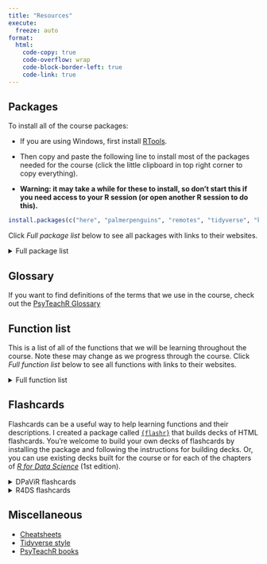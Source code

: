 ```yaml
---
title: "Resources"
execute:
  freeze: auto
format:
  html:
    code-copy: true
    code-overflow: wrap
    code-block-border-left: true
    code-link: true
---
```


## Packages

To install all of the course packages:

* If you are using Windows, first install [RTools](https://cloud.r-project.org/bin/windows/Rtools/rtools44/rtools.html){target="_blank"}.

* Then copy and paste the following line to install most of the packages needed for the course (click the little clipboard in top right corner to copy everything).

* **Warning: it may take a while for these to install, so don’t start this if you need access to your R session (or open another R session to do this).**

```r
install.packages(c("here", "palmerpenguins", "remotes", "tidyverse", "knitr", "rmarkdown", "papaja", "tinytex", "dataReporter", "qualtRics", "readxl", "nycflights13", "ggthemes", "patchwork", "gt"))
```

Click _Full package list_ below to see all packages with links to their websites.

<details>

<summary>Full package list</summary>

### Getting started
* [`{here}`](https://here.r-lib.org/){target="_blank"}
* [`{palmerpenguins}`](https://allisonhorst.github.io/palmerpenguins/){target="_blank"}
* [`{remotes}`](https://remotes.r-lib.org/){target="_blank"}
* [`{tidyverse}`](https://www.tidyverse.org/){target="_blank"}

### Literate programming
* [`{knitr}`](https://yihui.org/knitr/){target="_blank"}
* [`{rmarkdown}`](https://rmarkdown.rstudio.com/docs/){target="_blank"}
* [`{papaja}`](https://github.com/crsh/papaja){target="_blank"}
* [`{tinytex}`](https://yihui.org/tinytex/){target="_blank"}

### Data import/validation
* [`{dataReporter}`](https://github.com/ekstroem/dataReporter){target="_blank"}
* [`{qualtRics}`](https://docs.ropensci.org/qualtRics/){target="_blank"}
* [`{readxl}`](https://readxl.tidyverse.org/){target="_blank"}

### Data processing
* [`{nycflights13}`](https://github.com/tidyverse/nycflights13){target="_blank"}

### Plotting and tables
* [`{ggthemes}`](https://github.com/jrnold/ggthemes){target="_blank"}
* [`{patchwork}`](https://patchwork.data-imaginist.com/){target="_blank"}
* [`{gt}`](https://gt.rstudio.com/){target="_blank"}

</details>


## Glossary

If you want to find definitions of the terms that we use in the course, check out the [PsyTeachR Glossary](https://psyteachr.github.io/glossary/index.html){target="_blank"}

## Function list

This is a list of all of the functions that we will be learning throughout the course. Note these may change as we progress through the course. Click _Full function list_ below to see all functions with links to their websites.

<details>

<summary>Full function list</summary>

### Packages

- [`install.packages()`](https://rdrr.io/r/utils/install.packages.html){target="_blank"}: install R packages
- [`library()`](https://rdrr.io/r/base/library.html){target="_blank"}: load R packages
- [`::`](https://rdrr.io/r/base/ns-dblcolon.html){target="_blank"} export variable from package for use

### Data types

- `>`, `>=`, `<`, `<=`, `==`, `!=`, `%in%`: logical operators that output `TRUE` or `FALSE`
- [`typeof()`](https://rdrr.io/r/base/typeof.html){target="_blank"}, [`class()`](https://rdrr.io/r/base/class.html){target="_blank"}, [`str()`](https://rdrr.io/r/utils/str.html){target="_blank"}: outputs object type, class, and structure
- [`is.numeric()`](https://rdrr.io/r/base/numeric.html){target="_blank"}, [`is.character()`](https://rdrr.io/r/base/character.html){target="_blank"}, [`is.factor()`](https://rdrr.io/r/base/factor.html){target="_blank"}: checks whether object is numeric, character, factor
- [`as.numeric()`](https://rdrr.io/r/base/numeric.html){target="_blank"}, [`as.character()`](https://rdrr.io/r/base/character.html){target="_blank"}, [`as.factor()`](https://rdrr.io/r/base/factor.html){target="_blank"}: coerces (converts) object to numeric, character, factor
- [`is.na()`](https://rdrr.io/r/base/NA.html){target="_blank"}: checks whether object is `NA` and outputs logical

### Data structures

- [`[]`](https://rdrr.io/r/base/Extract.html){target="_blank"}: index elements in vector, matrix, data frame, tibble
- [`$`](https://rdrr.io/r/base/Extract.html){target="_blank"}: index column by name in data frame, tibble, list
- [`:`](https://rdrr.io/r/base/Colon.html){target="_blank"}, [`seq()`](https://rdrr.io/r/base/seq.html){target="_blank"},  [`rep()`](https://rdrr.io/r/base/rep.html){target="_blank"}: creates sequences and repetitions of numbers
- [`length()`](https://rdrr.io/r/base/length.html){target="_blank"}: outputs length of vector
- [`dim()`](https://rdrr.io/r/base/dim.html){target="_blank"}, [`nrow()`](https://rdrr.io/r/base/nrow.html){target="_blank"}, [`ncol()`](https://rdrr.io/r/base/nrow.html){target="_blank"}: outputs dimensions, number of rows, number of columns of matrices, data frames, tibbles
- [`colnames()`](https://rdrr.io/r/base/colnames.html){target="_blank"}: outputs (and can assign) column names
- [`head()`](https://rdrr.io/r/utils/head.html){target="_blank"}, [`tail()`](https://rdrr.io/r/utils/head.html){target="_blank"}, [`dplyr::glimpse()`](https://pillar.r-lib.org/reference/glimpse.html){target="_blank"}: outputs compressed views of data frames, tibbles
- [`c()`](https://rdrr.io/r/base/c.html){target="_blank"}, [`list()`](https://rdrr.io/r/base/list.html){target="_blank"}, [`data.frame()`](https://rdrr.io/r/base/data.frame.html){target="_blank"}, [`tibble::tibble()`](https://tibble.tidyverse.org/reference/tibble.html){target="_blank"}: creates vectors, matrices, data frames, tibbles

### Importing data

- [`here::here()`](https://here.r-lib.org//reference/here.html){target="_blank"}: starts path at project directory
- [`read.csv()`](https://rdrr.io/r/utils/read.table.html){target="_blank"}, [`write.csv()`](https://rdrr.io/r/utils/write.table.html){target="_blank"}, [`readr::read_csv()`](https://readr.tidyverse.org/reference/read_delim.html){target="_blank"}, [`readr::write_csv()`](https://readr.tidyverse.org/reference/write_delim.html){target="_blank"}: imports and writes CSV files
- [`readxl::read_excel()`](https://readxl.tidyverse.org/reference/read_excel.html){target="_blank"}: imports Excel files

### Validating data
- `range()`, `min()`, `max()`: finds range, minimum, and maximum of vector
- `unique()`: returns vector of unique (not duplicated) elements
- `duplicated()`: returns logical vector of duplicated elements
- `which()`: returns indices of which elements of a logical vector are `TRUE`
- `summary()`: when applied to day, gives summary statistics
- [`skimr::skim()`](https://docs.ropensci.org/skimr/reference/skim.html){target="_blank"}: outputs overview of data
- [`dataReporter::makeCodebook()`](https://rdrr.io/pkg/dataReporter/man/makeCodebook.html){target="_blank"}: creates codebook of data

### Cleaning columns

- [`dplyr::select()`](https://dplyr.tidyverse.org/reference/select.html){target="_blank"}: selects subset of columns from data frame, tibble
- [`dplyr::everything()`](https://tidyselect.r-lib.org/reference/everything.html){target="_blank"}, [`dplyr::contains()`](https://tidyselect.r-lib.org/reference/starts_with.html){target="_blank"}, [`dplyr::starts_with()`](https://tidyselect.r-lib.org/reference/starts_with.html){target="_blank"}, `dplyr::ends_with()`: helper functions for `select()`
- [`dplyr::relocate()`](https://dplyr.tidyverse.org/reference/relocate.html){target="_blank"}, [`dplyr::rename()`](https://dplyr.tidyverse.org/reference/rename.html){target="_blank"}: moves and renames columns in data frame, tibble
- [`dplyr::mutate()`](https://dplyr.tidyverse.org/reference/mutate.html){target="_blank"}, [`dplyr::transmute()`](https://dplyr.tidyverse.org/reference/mutate.html){target="_blank"}: applies function to change existing column or create new column
- [`dplyr::across()`](https://dplyr.tidyverse.org/reference/across.html){target="_blank"}: applies function across multiple columns inside `mutate()`
- [`dplyr::rowwise()`](https://dplyr.tidyverse.org/reference/rowwise.html){target="_blank"}: applies function to each row
- [`%>%`](https://magrittr.tidyverse.org/reference/pipe.html){target="_blank"}: pipe operator that transfers output to the next command
- [`dplyr::pull()`](https://dplyr.tidyverse.org/reference/pull.html){target="_blank"}: creates a vector from a data frame/tibble column

### Wrangling rows

- [`dplyr::filter()`](https://dplyr.tidyverse.org/reference/filter.html){target="_blank"}: filters subset of rows from data frame, tibble
- `dplyr::if_any()`: apply function to columns and return TRUE if any values are TRUE
- `tidyr::drop_na()`: drop rows containing missing values
- [`dplyr::arrange()`](https://dplyr.tidyverse.org/reference/arrange.html){target="_blank"}, [`dplyr::desc()`](https://dplyr.tidyverse.org/reference/desc.html){target="_blank"}: sorts rows by column variable, in descending order
- [`dplyr::group_by()`](https://dplyr.tidyverse.org/reference/group_by.html){target="_blank"}: groups data by column levels
- [`dplyr::summarise()`](https://dplyr.tidyverse.org/reference/summarise.html){target="_blank"}: applies function over whole column or group

### Tidy data

- [`tidyr::pivot_longer()`](https://tidyr.tidyverse.org/reference/pivot_longer.html){target="_blank"}, [`tidyr::pivot_wider()`](https://tidyr.tidyverse.org/reference/pivot_wider.html){target="_blank"}: reshapes data to be longer or wider
- [`tidyr::separate()`](https://tidyr.tidyverse.org/reference/separate.html){target="_blank"}, [`tidyr::unite()`](https://tidyr.tidyverse.org/reference/unite.html){target="_blank"}: separates or combines column data with separator
- [`dplyr::coalesce()`](https://dplyr.tidyverse.org/reference/coalesce.html){target="_blank"}: find the first non-missing element
- [`tidyr::complete()`](https://tidyr.tidyverse.org/reference/complete.html){target="_blank"}, [`tidyr::expand()`](https://tidyr.tidyverse.org/reference/expand.html){target="_blank"}, [`tidyr::nesting()`](https://tidyr.tidyverse.org/reference/expand.html){target="_blank"}: finds all unique combinations of levels

### Merging data

- [`dplyr::inner_join()`](https://dplyr.tidyverse.org/reference/mutate-joins.html){target="_blank"}, [`dplyr::left_join()`](https://dplyr.tidyverse.org/reference/mutate-joins.html){target="_blank"}, [`dplyr::right_join()`](https://dplyr.tidyverse.org/reference/mutate-joins.html){target="_blank"}{target="_blank"}, [`dplyr::full_join()`](https://dplyr.tidyverse.org/reference/mutate-joins.html){target="_blank"}: mutating joins that merge data frames
- [`dplyr::semi_join()`](https://dplyr.tidyverse.org/reference/filter-joins.html){target="_blank"}, [`dplyr::anti_join()`](https://dplyr.tidyverse.org/reference/filter-joins.html){target="_blank"}: filtering joins that filter data frame based on another data frame
- [`dplyr::join_by()`](https://dplyr.tidyverse.org/reference/join_by.html){target="_blank"}: join data frames with different names for key columns (**requires `{dplyer}` v. 1.1.0 or higher**)
- [`tibble::add_row()`](https://tibble.tidyverse.org/reference/add_row.html){target="_blank"}: manually add rows of data
- [`dplyr::bind_rows()`](https://dplyr.tidyverse.org/reference/bind.html){target="_blank"}, [`dplyr::bind_cols()`](https://dplyr.tidyverse.org/reference/bind.html){target="_blank"}: binds rows or columns to data frame
- [`dplyr::intersect()`](https://dplyr.tidyverse.org/reference/setops.html){target="_blank"}, [`dplyr::setdiff()`](https://dplyr.tidyverse.org/reference/setops.html){target="_blank"}, [`dplyr::union()`](https://dplyr.tidyverse.org/reference/setops.html){target="_blank"}, [`dplyr::union_all()`](https://dplyr.tidyverse.org/reference/setops.html){target="_blank"}: set operations to find overlap, differences, and combinations of data sets

### Numbers

- [`dplyr::count()`](https://dplyr.tidyverse.org/reference/count.html){target="_blank"}, [`dplyr::n()`](https://dplyr.tidyverse.org/reference/context.html){target="_blank"}, [`dplyr::n_distinct()`](https://dplyr.tidyverse.org/reference/n_distinct.html){target="_blank"}: count instances of group levels
- [`round()`](https://rdrr.io/r/base/Round.html){target="_blank"}: round digits
- [`format()`](https://rdrr.io/r/base/format.html){target="_blank"}: format numbers
- [`cut()`](https://rdrr.io/r/base/cut.html){target="_blank"}: bin numbers into ranges

### Strings

- [`stringr::str_length()`](https://stringr.tidyverse.org/reference/str_length.html){target="_blank"}: finds the number of characters in a string
- [`stringr::str_sub()`](https://stringr.tidyverse.org/reference/str_sub.html){target="_blank"}: extracts parts of strings based on character position
- [`stringr::str_to_lower()`](https://stringr.tidyverse.org/reference/case.html){target="_blank"}, [`stringr::str_to_upper()`](https://stringr.tidyverse.org/reference/case.html){target="_blank"}: converts all letters to lowercase or uppercase
- [`stringr::str_to_title()`](https://stringr.tidyverse.org/reference/case.html){target="_blank"}, [`stringr::str_to_sentence()`](https://stringr.tidyverse.org/reference/case.html){target="_blank"}: converts strings to title or sentence case
- [`stringr::str_c()`](https://stringr.tidyverse.org/reference/str_c.html){target="_blank"}: combine character vectors into single string
- [`stringr::str_glue()`](https://stringr.tidyverse.org/reference/str_glue.html){target="_blank"}: combines strings with R output
- [`paste()`](https://rdrr.io/r/base/paste.html){target="_blank"}, [`paste0()`](https://rdrr.io/r/base/paste.html){target="_blank"}: combines strings with R output
- [`stringr::str_detect()`](https://stringr.tidyverse.org/reference/str_detect.html){target="_blank"}, [`stringr::str_subset()`](https://stringr.tidyverse.org/reference/str_subset.html){target="_blank"}, [`stringr::str_extract()`](https://stringr.tidyverse.org/reference/str_extract.html){target="_blank"}: detects, subsets, and extracts strings
- [`stringr::str_replace()`](https://stringr.tidyverse.org/reference/str_replace.html){target="_blank"}, [`stringr::str_replace_all()`](https://stringr.tidyverse.org/reference/str_replace.html){target="_blank"}: replaces patterns with strings
- [`stringr::str_split()`](https://stringr.tidyverse.org/reference/str_split.html){target="_blank"}: splits strings based on separators

### Factors

- [`levels()`](https://rdrr.io/r/base/levels.html){target="_blank"}: prints factor levels
- [`forcats::fct_inorder()`](https://forcats.tidyverse.org/reference/fct_inorder.html){target="_blank"}, [`forcats::fct_rev()`](https://forcats.tidyverse.org/reference/fct_rev.html){target="_blank"}: orders levels by order in data or in reverse of current order
- [`forcats::fct_relevel()`](https://forcats.tidyverse.org/reference/fct_relevel.html){target="_blank"}: manually reorders levels
- [`forcats::fct_reorder()`](https://forcats.tidyverse.org/reference/fct_reorder.html){target="_blank"}: orders levels based on another variable
- [`forcats::fct_recode()`](https://forcats.tidyverse.org/reference/fct_recode.html){target="_blank"}: recodes level with new value
- [`forcats::fct_collapse()`](https://forcats.tidyverse.org/reference/fct_collapse.html){target="_blank"}: recodes multiple levels into single new value
- [`forcats::fct_lump_n()`](https://forcats.tidyverse.org/reference/fct_lump.html){target="_blank"}, [`forcats::fct_lump_prop()`](https://forcats.tidyverse.org/reference/fct_lump.html){target="_blank"},[`forcats::fct_lump_min()`](https://forcats.tidyverse.org/reference/fct_lump.html){target="_blank"}: lumps infrequent levels into level "Other"

### Dates and times

- [`lubridate::today()`](https://lubridate.tidyverse.org/reference/now.html){target="_blank"}, [`lubridate::now()`](https://lubridate.tidyverse.org/reference/now.html){target="_blank"}: print today's date or time
- [`lubridate::as_date()`](https://lubridate.tidyverse.org/reference/as_date.html){target="_blank"}, [`lubridate::as_datetime()`](https://lubridate.tidyverse.org/reference/as_date.html){target="_blank"}: create date or date-time object
- [`lubridate::mdy()`](https://lubridate.tidyverse.org/reference/ymd.html){target="_blank"}, [`lubridate::dmy()`](https://lubridate.tidyverse.org/reference/ymd.html){target="_blank"}, [`lubridate::ymd()`](https://lubridate.tidyverse.org/reference/ymd.html){target="_blank"}: convert various date formats to YYYY-MM-DD
- [`lubridate::hms()`](https://lubridate.tidyverse.org/reference/hms.html){target="_blank"}, [`lubridate::hm()`](https://lubridate.tidyverse.org/reference/hms.html){target="_blank"}: convert times to HH:MM:SS
- [`lubridate::mdy_hm()`](https://lubridate.tidyverse.org/reference/ymd_hms.html){target="_blank"}, [`lubridate::mdy_hms()`](https://lubridate.tidyverse.org/reference/ymd_hms.html){target="_blank"}: converts various date-time formats to YYYY-MM-DD HH:MM:SS
- [`lubridate::year()`](https://lubridate.tidyverse.org/reference/year.html){target="_blank"}, [`lubridate::month()`](https://lubridate.tidyverse.org/reference/month.html){target="_blank"}, [`lubridate::day()`](https://lubridate.tidyverse.org/reference/day.html){target="_blank"}, [`lubridate::wday()`](https://lubridate.tidyverse.org/reference/day.html){target="_blank"}: extracts year, month, day, or weekday from date
- [`lubridate::hour()`](https://lubridate.tidyverse.org/reference/hour.html){target="_blank"}, [`lubridate::minute()`](https://lubridate.tidyverse.org/reference/minute.html){target="_blank"}, [`lubridate::second()`](https://lubridate.tidyverse.org/reference/second.html){target="_blank"}: extracts hour, minute, second from date

### Iteration

- [`for()`](https://rdrr.io/r/base/Control.html){target="_blank"}: create for loops
- [`purrr::map()`](https://purrr.tidyverse.org/reference/map.html){target="_blank"}, [`purrr::map_dbl()`](https://purrr.tidyverse.org/reference/map.html){target="_blank"}, [`purrr::map_chr()`](https://purrr.tidyverse.org/reference/map.html){target="_blank"}, [`purrr::map_df()`](https://purrr.tidyverse.org/reference/map_dfr.html){target="_blank"}: map functions to vector, data frame, or list and return list, numeric vector, character vector, or data frame
- [`split()`](https://rdrr.io/r/base/split.html){target="_blank"}: divide data frame into groups in a list
- [`dir()`](https://rdrr.io/r/base/list.files.html){target="_blank"}: return files in a directory


### Grammar of graphics

- [`ggplot2::ggplot()`](https://ggplot2.tidyverse.org/reference/ggplot.html){target="_blank"}: creates a ggplot
- [`+`](https://ggplot2.tidyverse.org/reference/gg-add.html){target="_blank"}: pipe operator for ggplots
- [`ggplot2::aes()`](https://ggplot2.tidyverse.org/reference/aes.html){target="_blank"}: defines aesthetic properties of plot
- `alpha`, `color`, `fill`, `linesize`, `linetype`, `shape`, `size` arguments: properties for geometric objects
- [`ggplot2::theme()`](https://ggplot2.tidyverse.org/reference/theme.html){target="_blank"}: Modify components of a theme
- [`ggplot2::ggsave()`](https://ggplot2.tidyverse.org/reference/ggsave.html){target="_blank"}: saves ggplot to file

### Color

- [`ggplot2::scale_color_brewer()`](https://ggplot2.tidyverse.org/reference/scale_brewer.html){target="_blank"}, [`ggplot2::scale_fill_brewer()`](https://ggplot2.tidyverse.org/reference/scale_brewer.html){target="_blank"}: uses existing qualitative colors scales for color and fill
- [`ggplot2::scale_color_manual()`](https://ggplot2.tidyverse.org/reference/scale_manual.html){target="_blank"}, [`ggplot2::scale_fill_manual()`](https://ggplot2.tidyverse.org/reference/scale_manual.html){target="_blank"}: sets manual colors for color and fill
- [`ggplot2::scale_color_gradient()`](https://ggplot2.tidyverse.org/reference/scale_gradient.html){target="_blank"}, [`ggplot2::scale_fill_gradient()`](https://ggplot2.tidyverse.org/reference/scale_gradient.html){target="_blank"}: sets sequential color gradient for color and fill
- [`ggplot2::scale_color_distiller()`](https://ggplot2.tidyverse.org/reference/scale_brewer.html){target="_blank"}, [`ggplot2::scale_fill_distiller()`](https://ggplot2.tidyverse.org/reference/scale_brewer.html){target="_blank"}: sets diverging color scale for color and fill

### Visualizing distributions

- [`ggplot2::geom_histogram()`](https://ggplot2.tidyverse.org/reference/geom_histogram.html){target="_blank"}: plots histograms
- [`ggplot2::geom_freqpoly()`](https://ggplot2.tidyverse.org/reference/geom_histogram.html){target="_blank"}: plots frequency polygons
- [`ggplot2::geom_density()`](https://ggplot2.tidyverse.org/reference/geom_density.html){target="_blank"}: plots density plot
- [`ggplot2::geom_boxplot()`](https://ggplot2.tidyverse.org/reference/geom_boxplot.html){target="_blank"}: plots boxplot
- [`ggplot2::geom_violin()`](https://ggplot2.tidyverse.org/reference/geom_violin.html){target="_blank"}: plots violin plot
- [`ggplot2::stat_summary()`](https://ggplot2.tidyverse.org/reference/stat_summary.html){target="_blank"}: plots summaries of data (e.g., means $\pm$ standard error)

### Visualizing amounts and proportions

- [`dplyr::count()`](https://dplyr.tidyverse.org/reference/count.html){target="_blank"}: calculates counts of data by variables
- [`ggplot2::geom_bar()`](https://ggplot2.tidyverse.org/reference/geom_bar.html){target="_blank"}: plots bar plot with raw data
- [`ggplot2::geom_col()`](https://ggplot2.tidyverse.org/reference/geom_bar.html){target="_blank"}: plots bar plot with counts
- `position` argument: controls whether data are stacked, dodged, jittered, nudged
- [`ggplot2::geom_point()`](https://ggplot2.tidyverse.org/reference/geom_point.html){target="_blank"}: plots scatterplots
- [`ggplot2::coord_flip()`](https://ggplot2.tidyverse.org/reference/coord_flip.html){target="_blank"}: flips x and y coordinates

### Visualizing x-y data

- [`ggplot2::geom_abline()`](https://ggplot2.tidyverse.org/reference/geom_abline.html){target="_blank"}: plots line with slope and intercept
- [`pairs()`](https://rdrr.io/r/graphics/pairs.html){target="_blank"}: plots correlation plots
- [`GGally::ggpairs()`](https://ggobi.github.io/ggally/reference/ggpairs.html){target="_blank"}: plots correlation plots
- [`ggplot2::geom_tile()`](https://ggplot2.tidyverse.org/reference/geom_tile.html){target="_blank"}: plots tile plot
- [`ggcorrplot::ggcorrplot()`](https://rdrr.io/pkg/ggcorrplot/man/ggcorrplot.html){target="_blank"}: plots correlation heatmaps
- [`ggplot2::geom_line()`](https://ggplot2.tidyverse.org/reference/geom_path.html){target="_blank"}: plots line plot
- [`ggplot2::geom_area()`](https://ggplot2.tidyverse.org/reference/geom_ribbon.html){target="_blank"}: plots area under curve or line plot
- [`ggplot2::geom_count()`](https://ggplot2.tidyverse.org/reference/geom_count.html){target="_blank"}: plots overlapping points as size
- [`ggplot2::geom_smooth()`](https://ggplot2.tidyverse.org/reference/geom_smooth.html){target="_blank"}: plots fitted lines and curves
- [`ggplot2::geom_rug()`](https://ggplot2.tidyverse.org/reference/geom_rug.html){target="_blank"}: plots rug plot
- [`ggplot2::geom_pointrange()`](https://ggplot2.tidyverse.org/reference/geom_linerange.html){target="_blank"}: plots point and error bar
- [`ggplot2::geom_jitter()`](https://ggplot2.tidyverse.org/reference/geom_jitter.html){target="_blank"}: plots jittered points
- `ggbeeswarm::geom_beeswarm()`: plots beeswarm plots
- `gghalves::geom_half_violin()`, `gghalves::geom_half_dotplot()`: plots raincloud plots


### Finessing plots

- [`ggplot2::geom_jitter()`](https://ggplot2.tidyverse.org/reference/geom_jitter.html){target="_blank"}: plots jittered scatterplot
- [`ggbeeswarm::geom_beeswarm()`](https://rdrr.io/pkg/ggbeeswarm/man/geom_beeswarm.html){target="_blank"}: plots beeswarm plot
- [`ggplot2::scale_x_discrete()`](https://ggplot2.tidyverse.org/reference/scale_discrete.html){target="_blank"}, [`ggplot2::scale_y_discrete()`](https://ggplot2.tidyverse.org/reference/scale_discrete.html){target="_blank"}: adjusts discrete scale properties (e.g., limits, ticks)
- [`ggplot2::scale_x_continuous()`](https://ggplot2.tidyverse.org/reference/scale_continuous.html){target="_blank"}, [`ggplot2::scale_y_continuous()`](https://ggplot2.tidyverse.org/reference/scale_continuous.html){target="_blank"}: adjusts continuous scale properties (e.g., limits, ticks)
- [`ggplot2::lims()`](https://ggplot2.tidyverse.org/reference/lims.html){target="_blank"}, [`ggplot2::xlim()`](https://ggplot2.tidyverse.org/reference/lims.html){target="_blank"}, [`ggplot2::ylim()`](https://ggplot2.tidyverse.org/reference/lims.html){target="_blank"}: adjusts axis limits
- [`ggplot2::facet_wrap()`](https://ggplot2.tidyverse.org/reference/facet_wrap.html){target="_blank"}, [`ggplot2::facet_grid()`](https://ggplot2.tidyverse.org/reference/facet_grid.html){target="_blank"}: creates facets based on discrete variables

### Adorning plots

- [`ggplot2::labs()`](https://ggplot2.tidyverse.org/reference/labs.html){target="_blank"}, [`ggplot2::xlab()`](https://ggplot2.tidyverse.org/reference/labs.html){target="_blank"}, [`ggplot2::ylab()`](https://ggplot2.tidyverse.org/reference/labs.html){target="_blank"}: replaces axis labels
- [`ggplot2::annotate()`](https://ggplot2.tidyverse.org/reference/annotate.html){target="_blank"}: annotates plot with text, segments, rectangles, etc.
- [`ggplot2::geom_text()`](https://ggplot2.tidyverse.org/reference/geom_text.html){target="_blank"}: plots text as aesthetic property
- [`ggplot2::geom_hline()`](https://ggplot2.tidyverse.org/reference/geom_abline.html){target="_blank"}, [`ggplot2::geom_vline()`](https://ggplot2.tidyverse.org/reference/geom_abline.html){target="_blank"}: plots horizontal and vertical reference lines
- [`ggplot2::stat_ellipse()`](https://ggplot2.tidyverse.org/reference/stat_ellipse.html){target="_blank"}: plots ellipse around data

### Tables

- [`knitr::kable()`](https://rdrr.io/pkg/knitr/man/kable.html){target="_blank"}: creates table from data frame
- [`kableExtra::kable_styling()`](https://rdrr.io/pkg/kableExtra/man/kable_styling.html){target="_blank"}: styles table
- [`kableExtra::pack_rows()`](https://rdrr.io/pkg/kableExtra/man/group_rows.html){target="_blank"}, [`kableExtra::add_header_above()`](https://rdrr.io/pkg/kableExtra/man/add_header_above.html){target="_blank"}: adds grouping variables to rows or columns
- [`kableExtra::footnote()`](https://rdrr.io/pkg/kableExtra/man/footnote.html){target="_blank"}: adds table note
- [`kableExtra::landscape()`](https://rdrr.io/pkg/kableExtra/man/landscape.html){target="_blank"}: rotates table to landscape orientation
- [`papaja::apa_table()`](https://rdrr.io/pkg/papaja/man/apa_table.html){target="_blank"}: formats data frame to APA style table
- [`papaja::apa_print()`](https://rdrr.io/pkg/papaja/man/apa_print.html){target="_blank"}: formats statistics to APA style

</details>

## Flashcards

Flashcards can be a useful way to help learning functions and their descriptions. I created a package called [`{flashr}`](https://jeffreyrstevens.github.io/flashr/){target="_blank"} that builds decks of HTML flashcards. You're welcome to build your own decks of flashcards by installing the package and following the instructions for building decks. Or, you can use existing decks built for the course or for each of the chapters of [_R for Data Science_](https://r4ds.hadley.nz/){target="_blank"} (1st edition).

<details>

<summary>DPaViR flashcards</summary>

- Introduction ([terms first](decks/01_introduction.html){target="_blank"}) ([definitions first](decks/01_introductionb.html){target="_blank"})
- Coding and workflows ([terms first](decks/03_coding.html){target="_blank"}) ([definitions first](decks/03_codingb.html){target="_blank"})
- Data types ([terms first](decks/06_datatypes.html){target="_blank"}) ([definitions first](decks/06_datatypesb.html){target="_blank"})
- Data structures ([terms first](decks/07_datastructures.html){target="_blank"}) ([definitions first](decks/07_datastructuresb.html){target="_blank"})
- Importing data ([terms first](decks/08_importing.html){target="_blank"}) ([definitions first](decks/08_importingb.html){target="_blank"})
- Validating data ([terms first](decks/09_validating.html){target="_blank"}) ([definitions first](decks/09_validatingb.html){target="_blank"})
- Cleaning columns ([terms first](decks/10_cleaning_columns.html){target="_blank"}) ([definitions first](decks/10_cleaning_columnsb.html){target="_blank"})
- Wrangling rows ([terms first](decks/13_wrangling_rows.html){target="_blank"}) ([definitions first](decks/13_wrangling_rowsb.html){target="_blank"})
- Tidy data ([terms first](decks/15_tidy_data.html){target="_blank"}) ([definitions first](decks/15_tidy_datab.html){target="_blank"})
- Merging data ([terms first](decks/17_merging_data.html){target="_blank"}) ([definitions first](decks/17_merging_datab.html){target="_blank"})
- Numbers ([terms first](decks/19_numbers.html){target="_blank"}) ([definitions first](decks/19_numbersb.html){target="_blank"})
- Strings ([terms first](decks/20_strings.html){target="_blank"}) ([definitions first](decks/20_stringsb.html){target="_blank"})
- Factors ([terms first](decks/22_factors.html){target="_blank"}) ([definitions first](decks/22_factorsb.html){target="_blank"})
- Dates and times ([terms first](decks/23_dates.html){target="_blank"}) ([definitions first](decks/23_datesb.html){target="_blank"})
- Iteration ([terms first](decks/25_iteration.html){target="_blank"}) ([definitions first](decks/25_iterationb.html){target="_blank"})
<!-- - ([terms first](decks/.html){target="_blank"}) ([definitions first](decks/b.html){target="_blank"})-->
<!-- - ([terms first](decks/.html){target="_blank"}) ([definitions first](decks/b.html){target="_blank"})-->

</details>



<details>

<summary>R4DS flashcards</summary>

-   <a href = "https://jeffreyrstevens.github.io/flashr_decks/decks/r4ds1.html" target="_blank">Ch. 1 Introduction</a>
-   <a href = "https://jeffreyrstevens.github.io/flashr_decks/decks/r4ds3.html" target="_blank">Ch. 3 Data visualization</a>
-   <a href = "https://jeffreyrstevens.github.io/flashr_decks/decks/r4ds5.html" target="_blank">Ch. 5 Data transformation</a>
-   <a href = "https://jeffreyrstevens.github.io/flashr_decks/decks/r4ds7.html" target="_blank">Ch. 7 Exploratory data analysis</a>
-   <a href = "https://jeffreyrstevens.github.io/flashr_decks/decks/r4ds8.html" target="_blank">Ch. 8 Workflow: projects</a>
-   <a href = "https://jeffreyrstevens.github.io/flashr_decks/decks/r4ds10.html" target="_blank">Ch. 10 Tibbles</a>
-   <a href = "https://jeffreyrstevens.github.io/flashr_decks/decks/r4ds11.html" target="_blank">Ch. 11 Data import</a>
-   <a href = "https://jeffreyrstevens.github.io/flashr_decks/decks/r4ds12.html" target="_blank">Ch. 12 Tidy data</a>
-   <a href = "https://jeffreyrstevens.github.io/flashr_decks/decks/r4ds13.html" target="_blank">Ch. 13 Relational data</a>
-   <a href = "https://jeffreyrstevens.github.io/flashr_decks/decks/r4ds14.html" target="_blank">Ch. 14 Strings</a>
-   <a href = "https://jeffreyrstevens.github.io/flashr_decks/decks/r4ds15.html" target="_blank">Ch. 15 Factors</a>
-   <a href = "https://jeffreyrstevens.github.io/flashr_decks/decks/r4ds16.html" target="_blank">Ch. 16 Dates and times</a>
-   <a href = "https://jeffreyrstevens.github.io/flashr_decks/decks/r4ds18.html" target="_blank">Ch. 18 Pipes</a>
-   <a href = "https://jeffreyrstevens.github.io/flashr_decks/decks/r4ds20.html" target="_blank">Ch. 20 Vectors</a>
-   <a href = "https://jeffreyrstevens.github.io/flashr_decks/decks/r4ds21.html" target="_blank">Ch. 21 Iteration</a>
-   <a href = "https://jeffreyrstevens.github.io/flashr_decks/decks/r4ds23.html" target="_blank">Ch. 23 Model basics</a>
-   <a href = "https://jeffreyrstevens.github.io/flashr_decks/decks/r4ds25.html" target="_blank">Ch. 25 Many models</a>
-   <a href = "https://jeffreyrstevens.github.io/flashr_decks/decks/r4ds27.html" target="_blank">Ch. 27 R Markdown</a>
-   <a href = "https://jeffreyrstevens.github.io/flashr_decks/decks/r4ds28.html" target="_blank">Ch. 28 Graphics for communication</a>
-   <a href = "https://jeffreyrstevens.github.io/flashr_decks/decks/r4ds29.html" target="_blank">Ch. 29 R Markdown formats</a>
-   <a href = "https://jeffreyrstevens.github.io/flashr_decks/decks/r4ds30.html" target="_blank">Ch. 30 R Markdown workflow</a>

</details>

## Miscellaneous

* [Cheatsheets](https://posit.co/resources/cheatsheets/){target="_blank"}
* [Tidyverse style](https://style.tidyverse.org/){target="_blank"}
* [PsyTeachR books](https://psyteachr.github.io/){target="_blank"}
